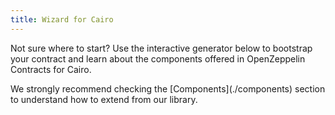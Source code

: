 ```yaml
---
title: Wizard for Cairo
---
```


Not sure where to start? Use the interactive generator below to bootstrap your
contract and learn about the components offered in OpenZeppelin Contracts for Cairo.

<Callout>
We strongly recommend checking the [Components](./components) section to understand how to extend from our library.
</Callout>


<OZWizard lang="cairo" version={UMBRELLA_VERSION} />
